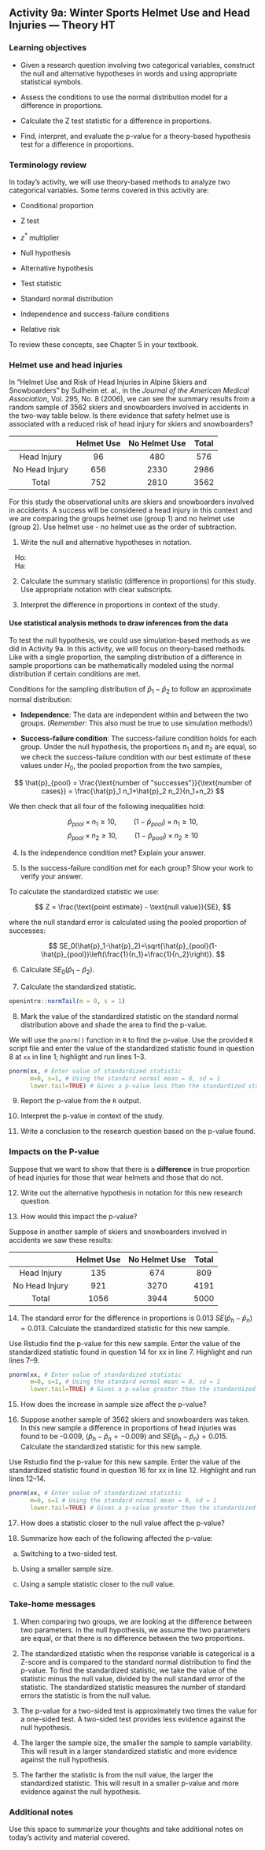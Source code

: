 ## Activity 9a:  Winter Sports Helmet Use and Head Injuries --- Theory HT

\setstretch{1}

### Learning objectives

* Given a research question involving two categorical variables, construct the null and alternative hypotheses
  in words and using appropriate statistical symbols.
  
* Assess the conditions to use the normal distribution model for a difference in proportions.

* Calculate the Z test statistic for a difference in proportions.

* Find, interpret, and evaluate the p-value for a theory-based hypothesis test for a difference in proportions.

### Terminology review
In today's activity, we will use theory-based methods to analyze two categorical variables. Some terms covered in this activity are:

* Conditional proportion

* Z test

* $z^*$ multiplier

* Null hypothesis

* Alternative hypothesis

* Test statistic

* Standard normal distribution

* Independence and success-failure conditions

* Relative risk

To review these concepts, see Chapter 5 in your textbook.

### Helmet use and head injuries

In "Helmet Use and Risk of Head Injuries in Alpine Skiers and Snowboarders" by Sullheim et. al., in the *Journal of the American Medical Association*, Vol. 295, No. 8 (2006), we can see the summary results from a random sample of 3562 skiers and snowboarders involved in accidents in the two-way table below. Is there evidence that safety helmet use is associated with a reduced risk of head injury for skiers and snowboarders? 

|                | Helmet Use | No Helmet Use | Total |
|:--------------:|:----------:|:-------------:|:-----:|
| Head Injury    |     96     |      480      |  576  |
| No Head Injury |     656    |      2330     |  2986 |
| Total          |     752    |      2810     |  3562 |

For this study the observational units are skiers and snowboarders involved in accidents.  A success will be considered a head injury in this context and we are comparing the groups helmet use (group 1) and no helmet use (group 2).  Use helmet use - no helmet use as the order of subtraction.

\newpage 

1.  Write the null and alternative hypotheses in notation. 

|    Ho: 
\vspace{0.2in}

|    Ha:
\vspace{0.2in}

2. Calculate the summary statistic (difference in proportions) for this study.  Use appropriate notation with clear subscripts.

\vspace{0.5in}

3. Interpret the difference in proportions in context of the study.
\vspace{0.8in}

#### Use statistical analysis methods to draw inferences from the data {-}

To test the null hypothesis, we could use simulation-based methods as we did in Activity 9a. In this activity, we will focus on theory-based methods.  Like with a single proportion, the sampling distribution of a difference in sample proportions can be mathematically modeled using the normal distribution if certain conditions are met.

Conditions for the sampling distribution of $\hat{p}_1-\hat{p}_2$ to follow an approximate normal distribution:

* **Independence**: The data are independent within and between the two groups. (*Remember*: This also must be true to use simulation methods!)

* **Success-failure condition**: The success-failure condition holds for each group.  Under the null hypothesis, the proportions $\pi_1$ and $\pi_2$ are equal, so we check the success-failure condition with our best estimate of these values under $H_0$, the pooled proportion from the two samples,

$$
\hat{p}_{pool} = \frac{\text{number of "successes"}}{\text{number of cases}} = \frac{\hat{p}_1 n_1+\hat{p}_2 n_2}{n_1+n_2}
$$

We then check that all four of the following inequalities hold:

$$\hat{p}_{pool} \times n_1 \ge 10, \hspace{1cm} (1 - \hat{p}_{pool}) \times n_1 \geq 10,$$
$$\hat{p}_{pool} \times n_2 \ge 10, \hspace{1cm} (1 - \hat{p}_{pool}) \times n_2 \geq 10$$

\newpage

4.  Is the independence condition met? Explain your answer.

\vspace{0.4in}

5. Is the success-failure condition met for each group?  Show your work to verify your answer.

\vspace{0.8in}

To calculate the standardized statistic we use: 

$$
Z = \frac{\text{point estimate} - \text{null value}}{SE},
$$

where the null standard error is calculated using the pooled proportion of successes:

$$
SE_0(\hat{p}_1-\hat{p}_2)=\sqrt{\hat{p}_{pool}(1-\hat{p}_{pool})\left(\frac{1}{n_1}+\frac{1}{n_2}\right)}.
$$


6. Calculate $SE_0(\hat{p}_1-\hat{p}_2)$.

\vspace{1in}

7. Calculate the standardized statistic.

\vspace{1in}

\newpage

```r
openintro::normTail(m = 0, s = 1)
```

8. Mark the value of the standardized statistic on the standard normal distribution above and shade the area to find the p-value.

\vspace{0.1in}

We will use the `pnorm()` function in `R` to find the p-value. Use the provided `R` script file and enter the value of the standardized statistic found in question 8 at `xx` in line 1; highlight and run lines 1--3.

```r
pnorm(xx, # Enter value of standardized statistic
      m=0, s=1, # Using the standard normal mean = 0, sd = 1
      lower.tail=TRUE) # Gives a p-value less than the standardized statistic
```
    

9.  Report the p-value from the `R` output.
\vspace{0.2in}


10.  Interpret the p-value in context of the study.

\vspace{1in}

11. Write a conclusion to the research question based on the p-value found.

\newpage

### Impacts on the P-value {-}

Suppose that we want to show that there is a **difference** in true proportion of head injuries for those that wear helmets and those that do not. 

12.  Write out the alternative hypothesis in notation for this new research question.

\vspace{0.5in}

13.  How would this impact the p-value?  

\vspace{0.2in}

Suppose in another sample of skiers and snowboarders involved in accidents we saw these results:

|                | Helmet Use | No Helmet Use | Total |
|:--------------:|:----------:|:-------------:|:-----:|
|   Head Injury  |     135    |      674      |  809  |
| No Head Injury |     921    |      3270     |  4191 |
|      Total     |    1056    |      3944     |  5000 |

14. The standard error for the difference in proportions is 0.013 $SE(\hat{p}_h - \hat{p}_n) = 0.013$.  Calculate the standardized statistic for this new sample.

\vspace{0.8in}

Use Rstudio find the p-value for this new sample.  Enter the value of the standardized statistic found in question 14 for xx in line 7.  Highlight and run lines 7--9.

```r
pnorm(xx, # Enter value of standardized statistic
      m=0, s=1, # Using the standard normal mean = 0, sd = 1
      lower.tail=TRUE) # Gives a p-value greater than the standardized statistic
```

15.  How does the increase in sample size affect the p-value?

\vspace{0.3in}

16. Suppose another sample of 3562 skiers and snowboarders was taken.  In this new sample a difference in proportions of head injuries was found to be -0.009, ($\hat{p}_h - \hat{p}_n = -0.009$) and  $SE(\hat{p}_h - \hat{p}_n) = 0.015$.  Calculate the standardized statistic for this new sample.

\vspace{0.8in}

Use Rstudio find the p-value for this new sample.  Enter the value of the standardized statistic found in question 16 for xx in line 12.  Highlight and run lines 12--14.

```r
pnorm(xx, # Enter value of standardized statistic
      m=0, s=1 # Using the standard normal mean = 0, sd = 1
      lower.tail=TRUE) # Gives a p-value greater than the standardized statistic
```

17.  How does a statistic closer to the null value affect the p-value?  

\vspace{0.3in}

18.  Summarize how each of the following affected the p-value:

a) Switching to a two-sided test.

\vspace{0.4in}

b) Using a smaller sample size.

\vspace{0.4in}

c) Using a sample statistic closer to the null value.

\vspace{0.4in}


\newpage

### Take-home messages

1.	When comparing two groups, we are looking at the difference between two parameters.  In the null hypothesis, we assume the two parameters are equal, or that there is no difference between the two proportions.  

2.  The standardized statistic when the response variable is categorical is a Z-score and is compared to the standard normal distribution to find the p-value.  To find the standardized statistic, we take the value of the statistic minus the null value, divided by the null standard error of the statistic.  The standardized statistic measures the number of standard errors the statistic is from the null value. 

3.  The p-value for a two-sided test is approximately two times the value for a one-sided test.  A two-sided test provides less evidence against the null hypothesis.

4.  The larger the sample size, the smaller the sample to sample variability.  This will result in a larger standardized statistic and more evidence against the null hypothesis.

5.  The farther the statistic is from the null value, the larger the standardized statistic.  This will result in a smaller p-value and more evidence against the null hypothesis.

### Additional notes

Use this space to summarize your thoughts and take additional notes on today's activity and material covered.

\newpage